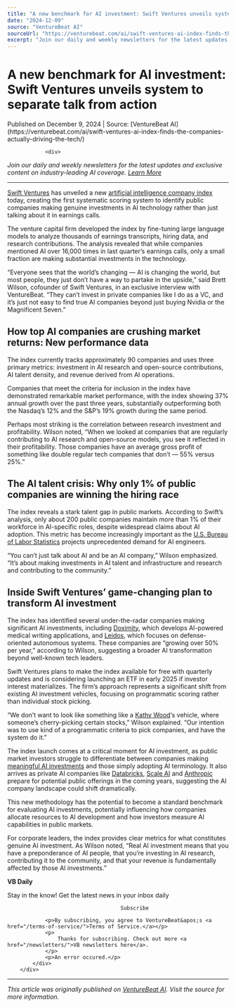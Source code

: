```yaml
---
title: "A new benchmark for AI investment: Swift Ventures unveils system to separate talk from action"
date: "2024-12-09"
source: "VentureBeat AI"
sourceUrl: "https://venturebeat.com/ai/swift-ventures-ai-index-finds-the-companies-actually-driving-the-tech/"
excerpt: "Join our daily and weekly newsletters for the latest updates and exclusive content on industry-leading AI coverage. Learn More Swift Ventures has unveiled a new artificial intelligence company index t..."
---
```


# A new benchmark for AI investment: Swift Ventures unveils system to separate talk from action

<div class="text-sm text-gray-500 mb-4">
  Published on December 9, 2024 | Source: [VentureBeat AI](https://venturebeat.com/ai/swift-ventures-ai-index-finds-the-companies-actually-driving-the-tech/)
</div>


				<div>
<p><em>Join our daily and weekly newsletters for the latest updates and exclusive content on industry-leading AI coverage. <a href="https://venturebeat.com/newsletters/?utm_source=VBsite&amp;utm_medium=desktopNav">Learn More</a></em></p>



<hr/>
</div><p><a href="https://www.swift.vc/">Swift Ventures</a> has unveiled a new <a href="https://www.swift.vc/ai_index">artificial intelligence company index</a> today, creating the first systematic scoring system to identify public companies making genuine investments in AI technology rather than just talking about it in earnings calls.</p>



<p>The venture capital firm developed the index by fine-tuning large language models to analyze thousands of earnings transcripts, hiring data, and research contributions. The analysis revealed that while companies mentioned AI over 16,000 times in last quarter&#x2019;s earnings calls, only a small fraction are making substantial investments in the technology.</p>



<div/><p>&#x201c;Everyone sees that the world&#x2019;s changing &#x2014; AI is changing the world, but most people, they just don&#x2019;t have a way to partake in the upside,&#x201d; said Brett Wilson, cofounder of Swift Ventures, in an exclusive interview with VentureBeat. &#x201c;They can&#x2019;t invest in private companies like I do as a VC, and it&#x2019;s just not easy to find true AI companies beyond just buying Nvidia or the Magnificent Seven.&#x201d;</p>



<h2>How top AI companies are crushing market returns: New performance data</h2>



<p>The index currently tracks approximately 90 companies and uses three primary metrics: investment in AI research and open-source contributions, AI talent density, and revenue derived from AI operations.</p>



<p>Companies that meet the criteria for inclusion in the index have demonstrated remarkable market performance, with the index showing 37% annual growth over the past three years, substantially outperforming both the Nasdaq&#x2019;s 12% and the S&amp;P&#x2019;s 19% growth during the same period.</p>



<p>Perhaps most striking is the correlation between research investment and profitability. Wilson noted, &#x201c;When we looked at companies that are regularly contributing to AI research and open-source models, you see it reflected in their profitability. Those companies have an average gross profit of something like double regular tech companies that don&#x2019;t &#x2014; 55% versus 25%.&#x201d;</p>



<h2>The AI talent crisis: Why only 1% of public companies are winning the hiring race</h2>



<p>The index reveals a stark talent gap in public markets. According to Swift&#x2019;s analysis, only about 200 public companies maintain more than 1% of their workforce in AI-specific roles, despite widespread claims about AI adoption. This metric has become increasingly important as the <a href="https://www.bls.gov/opub/mlr/2023/beyond-bls/artificial-intelligence-and-firm-level-labor-and-organizational-dynamics.htm">U.S. Bureau of Labor Statistics</a> projects unprecedented demand for AI engineers.</p>



<p>&#x201c;You can&#x2019;t just talk about AI and be an AI company,&#x201d; Wilson emphasized. &#x201c;It&#x2019;s about making investments in AI talent and infrastructure and research and contributing to the community.&#x201d;</p>



<h2>Inside Swift Ventures&#x2019; game-changing plan to transform AI investment</h2>



<p>The index has identified several under-the-radar companies making significant AI investments, including <a href="https://www.doximity.com/">Doximity</a>, which develops AI-powered medical writing applications, and <a href="https://www.leidos.com/">Leidos</a>, which focuses on defense-oriented autonomous systems. These companies are &#x201c;growing over 50% per year,&#x201d; according to Wilson, suggesting a broader AI transformation beyond well-known tech leaders.</p>



<p>Swift Ventures plans to make the index available for free with quarterly updates and is considering launching an ETF in early 2025 if investor interest materializes. The firm&#x2019;s approach represents a significant shift from existing AI investment vehicles, focusing on programmatic scoring rather than individual stock picking.</p>



<p>&#x201c;We don&#x2019;t want to look like something like a <a href="https://www.ark-funds.com/funds/arkk">Kathy Wood</a>&#x2018;s vehicle, where someone&#x2019;s cherry-picking certain stocks,&#x201d; Wilson explained. &#x201c;Our intention was to use kind of a programmatic criteria to pick companies, and have the system do it.&#x201d;</p>



<p>The index launch comes at a critical moment for AI investment, as public market investors struggle to differentiate between companies making <a href="https://www.mckinsey.com/capabilities/quantumblack/our-insights/the-state-of-ai">meaningful AI investments</a> and those simply adopting AI terminology. It also arrives as private AI companies like <a href="https://www.databricks.com/">Databricks</a>, <a href="https://scale.com/">Scale AI</a> and <a href="https://www.anthropic.com/">Anthropic</a> prepare for potential public offerings in the coming years, suggesting the AI company landscape could shift dramatically.</p>



<p>This new methodology has the potential to become a standard benchmark for evaluating AI investments, potentially influencing how companies allocate resources to AI development and how investors measure AI capabilities in public markets.</p>



<p>For corporate leaders, the index provides clear metrics for what constitutes genuine AI investment. As Wilson noted, &#x201c;Real AI investment means that you have a preponderance of AI people, that you&#x2019;re investing in AI research, contributing it to the community, and that your revenue is fundamentally affected by those AI investments.&#x201d;</p>
<div>
		<div>
			<div>
				<div><strong>VB Daily</strong></div>
				<p>Stay in the know! Get the latest news in your inbox daily</p>
				
					
					
					
										Subscribe
				
				<p>By subscribing, you agree to VentureBeat&apos;s <a href="/terms-of-service/">Terms of Service.</a></p>
				<p>
					Thanks for subscribing. Check out more <a href="/newsletters/">VB newsletters here</a>.
				</p>
				<p>An error occured.</p>
			</div>
		</div>
		
</div>			</div>

---

*This article was originally published on [VentureBeat AI](https://venturebeat.com/ai/swift-ventures-ai-index-finds-the-companies-actually-driving-the-tech/). Visit the source for more information.*

